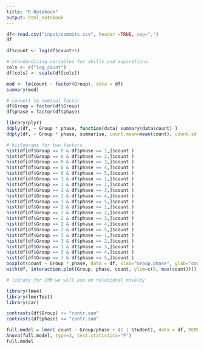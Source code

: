 ```yaml
---
title: "R Notebook"
output: html_notebook
---
```



```r
df<-read.csv("input/commits.csv", header =TRUE, sep=",")
df
```

```r
df$count <- log(df$count+1) 
```


```r
# standardizing variables for skills and aspirations. 
cols <- c("log_count")
df[cols] <- scale(df[cols])
```


```r
mod <- lm(count ~ factor(Group), data = df)
summary(mod)
```
```r
# convert to nominal factor
df$Group = factor(df$Group)
df$phase = factor(df$phase)
```

```r
library(plyr)
ddply(df, ~ Group * phase, function(data) summary(data$count) )
ddply(df, ~ Group * phase, summarise, count.mean=mean(count), count.sd = sd(count))
```
```r
# histograms for two factors
hist(df[df$Group == 0 & df$phase == 1,]$count )
hist(df[df$Group == 0 & df$phase == 2,]$count )
hist(df[df$Group == 0 & df$phase == 3,]$count )
hist(df[df$Group == 0 & df$phase == 4,]$count )
hist(df[df$Group == 0 & df$phase == 5,]$count )
hist(df[df$Group == 1 & df$phase == 1,]$count )
hist(df[df$Group == 1 & df$phase == 2,]$count )
hist(df[df$Group == 1 & df$phase == 3,]$count )
hist(df[df$Group == 1 & df$phase == 4,]$count )
hist(df[df$Group == 1 & df$phase == 5,]$count )
hist(df[df$Group == 2 & df$phase == 1,]$count )
hist(df[df$Group == 2 & df$phase == 2,]$count )
hist(df[df$Group == 2 & df$phase == 3,]$count )
hist(df[df$Group == 2 & df$phase == 4,]$count )
hist(df[df$Group == 2 & df$phase == 5,]$count )
hist(df[df$Group == 3 & df$phase == 1,]$count )
hist(df[df$Group == 3 & df$phase == 2,]$count )
hist(df[df$Group == 3 & df$phase == 3,]$count )
hist(df[df$Group == 3 & df$phase == 4,]$count )
hist(df[df$Group == 3 & df$phase == 5,]$count )
boxplot(count ~ Group * phase, data = df, xlab="Group.phase", ylab="count")
with(df, interaction.plot(Group, phase, count, ylim=c(0, max(count)))) # interaction plot
```

```r
# library for LMM we will use on relational novelty 

library(lme4)
library(lmerTest)
library(car)
```

```r
contrasts(df$Group) <= "contr.sum"
contrasts(df$phase) <= "contr.sum"
```
```r
full.model = lmer( count ~ Group/phase + (1 | Student), data = df, REML = FALSE)
Anova(full.model, type=3, test.statistics="F")
full.model
```
```r

```

